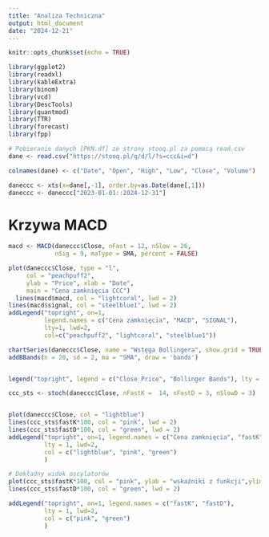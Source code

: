 ```yaml
---
title: "Analiza Techniczna"
output: html_document
date: "2024-12-21"
---
```


```r
knitr::opts_chunk$set(echo = TRUE)

library(ggplot2)
library(readxl) 
library(kableExtra)
library(binom)
library(vcd)
library(DescTools)
library(quantmod)
library(TTR)
library(forecast)
library(fpp)
```

```r
# Pobieranie danych [PKN.df] ze strony stooq.pl za pomocą read.csv 
dane <- read.csv("https://stooq.pl/q/d/l/?s=ccc&i=d") 

colnames(dane) <- c("Date", "Open", "High", "Low", "Close", "Volume")

daneccc <- xts(x=dane[,-1], order.by=as.Date(dane[,1]))
daneccc <- daneccc["2023-01-01::2024-12-31"]


```

# Krzywa MACD

```r
macd <- MACD(daneccc$Close, nFast = 12, nSlow = 26, 
             nSig = 9, maType = SMA, percent = FALSE)

plot(daneccc$Close, type = "l", 
     col = "peachpuff2", 
     ylab = "Price", xlab = "Date",
     main = "Cena zamknięcia CCC")  
  lines(macd$macd, col = "lightcoral", lwd = 2)
lines(macd$signal, col = "steelblue1", lwd = 2) 
addLegend("topright", on=1,
          legend.names = c("Cena zamknięcia", "MACD", "SIGNAL"),
          lty=1, lwd=2,
          col=c("peachpuff2", "lightcoral", "steelblue1"))


```




```r
chartSeries(daneccc$Close, name = "Wstęga Bollingera", show.grid = TRUE,theme = chartTheme("white"),bar.type = "hlc")
addBBands(n = 20, sd = 2, ma = "SMA", draw = 'bands')


legend("topright", legend = c("Close Price", "Bollinger Bands"), lty = c(1, 2), col = c("green", "red"))

```


```r
ccc_sts <- stoch(daneccc$Close, nFastK =  14, nFastD = 3, nSlowD = 3)


plot(daneccc$Close, col = "lightblue")
lines(ccc_sts$fastK*100, col = "pink", lwd = 2)
lines(ccc_sts$fastD*100, col = "green", lwd = 2)
addLegend("topright", on=1, legend.names = c("Cena zamknięcia", "fastK", "fastD"),
          lty = 1, lwd=2,
          col = c("lightblue", "pink", "green")
          )

# Dokładny widok oscylatorów
plot(ccc_sts$fastK*100, col = "pink", ylab = "wskaźniki z funkcji",ylim=c(0, 100))
lines(ccc_sts$fastD*100, col = "green", lwd = 2)

addLegend("topright", on=1, legend.names = c("fastK", "fastD"),
          lty = 1, lwd=2,
          col = c("pink", "green")
          )


```




